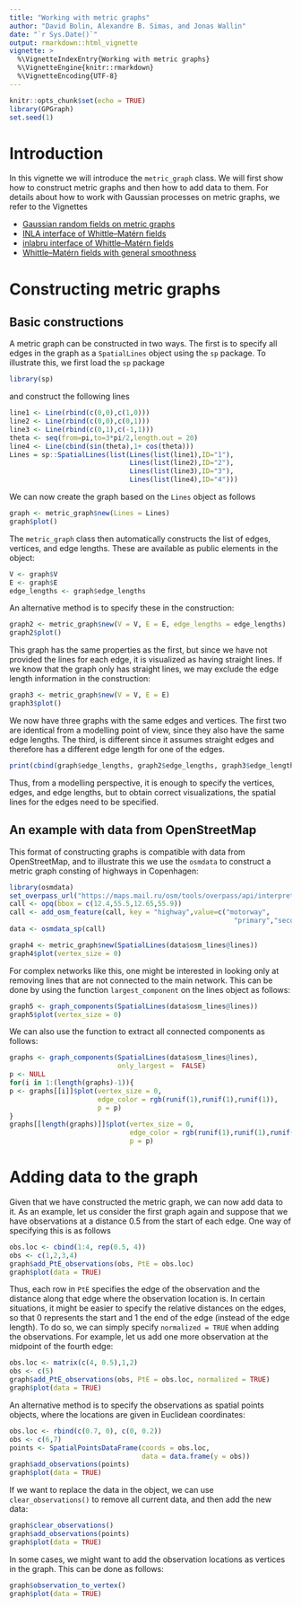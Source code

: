```yaml
---
title: "Working with metric graphs"
author: "David Bolin, Alexandre B. Simas, and Jonas Wallin"
date: "`r Sys.Date()`"
output: rmarkdown::html_vignette
vignette: >
  %\VignetteIndexEntry{Working with metric graphs}
  %\VignetteEngine{knitr::rmarkdown}
  %\VignetteEncoding{UTF-8}
---
```


```r
knitr::opts_chunk$set(echo = TRUE)
library(GPGraph)
set.seed(1)
```

# Introduction

In this vignette we will introduce the `metric_graph` class. We will first show
how to construct metric graphs and then how to add data to them. For details 
about how to work with Gaussian processes on metric graphs, we refer to the
Vignettes 

* [Gaussian random fields on metric graphs](random_fields.html)
* [INLA interface of Whittle--Matérn fields](inla_interface.html)
* [inlabru interface of Whittle--Matérn fields](inlabru_interface.html)
* [Whittle--Matérn fields with general smoothness](fem_models.html)

# Constructing metric graphs

## Basic constructions
A metric graph can be constructed in two ways. The first is to specify all edges
in the graph as a `SpatialLines` object using the `sp` package. To illustrate
this, we first load the `sp` package
```r
library(sp)
```
and construct the following lines
```r
line1 <- Line(rbind(c(0,0),c(1,0)))
line2 <- Line(rbind(c(0,0),c(0,1)))
line3 <- Line(rbind(c(0,1),c(-1,1)))
theta <- seq(from=pi,to=3*pi/2,length.out = 20)
line4 <- Line(cbind(sin(theta),1+ cos(theta)))
Lines = sp::SpatialLines(list(Lines(list(line1),ID="1"),
                              Lines(list(line2),ID="2"),
                              Lines(list(line3),ID="3"),
                              Lines(list(line4),ID="4")))
```
We can now create the graph based on the `Lines` object as follows

```r
graph <- metric_graph$new(Lines = Lines)
graph$plot()
```

The `metric_graph` class then automatically constructs the list of edges, 
vertices, and edge lengths. These are available as public elements in the 
object: 
```r
V <- graph$V
E <- graph$E
edge_lengths <- graph$edge_lengths
```
An alternative method is to specify these in the construction:
```r
graph2 <- metric_graph$new(V = V, E = E, edge_lengths = edge_lengths)
graph2$plot()
```

This graph has the same properties as the first, but since we have not provided
the lines for each edge, it is visualized as having straight lines. If we know
that the graph only has straight lines, we may exclude the edge length
information in the construction: 
```r
graph3 <- metric_graph$new(V = V, E = E)
graph3$plot()
```

We now have three graphs with the same edges and vertices. The first two are 
identical from a modelling point of view, since they also have the same 
edge lengths. The third, is different since it assumes straight edges and 
therefore has a different edge length for one of the edges. 
```r
print(cbind(graph$edge_lengths, graph2$edge_lengths, graph3$edge_lengths))
```
Thus, from a modelling perspective, it is enough to specify the vertices,
edges, and edge lengths, but to obtain correct visualizations, the spatial
lines for the edges need to be specified. 

## An example with data from OpenStreetMap
This format of constructing graphs is compatible with data from OpenStreetMap,
and to illustrate this we use the `osmdata` to construct a metric graph 
consting of highways in Copenhagen:
```r
library(osmdata)
set_overpass_url("https://maps.mail.ru/osm/tools/overpass/api/interpreter")
call <- opq(bbox = c(12.4,55.5,12.65,55.9))
call <- add_osm_feature(call, key = "highway",value=c("motorway",
                                                        "primary","secondary"))
data <- osmdata_sp(call)

graph4 <- metric_graph$new(SpatialLines(data$osm_lines@lines))
graph4$plot(vertex_size = 0)
```
For complex networks like this, one might be interested in looking only at
removing lines that are not connected to the main network. This can be 
done by using the function `largest_component` on the lines object as follows:
```r
graph5 <- graph_components(SpatialLines(data$osm_lines@lines))
graph5$plot(vertex_size = 0)
```

We can also use the function to extract all connected components as follows:
```r
graphs <- graph_components(SpatialLines(data$osm_lines@lines),
                           only_largest =  FALSE)
p <- NULL
for(i in 1:(length(graphs)-1)){
p <- graphs[[i]]$plot(vertex_size = 0, 
                      edge_color = rgb(runif(1),runif(1),runif(1)),
                      p = p)  
}
graphs[[length(graphs)]]$plot(vertex_size = 0,
                              edge_color = rgb(runif(1),runif(1),runif(1)),
                              p = p)
```

# Adding data to the graph 

Given that we have constructed the metric graph, we can now add data to it. 
As an example, let us consider the first graph again and suppose that we have 
observations at a distance 0.5 from the start of each edge. One way of specifying
this is as follows 
```r
obs.loc <- cbind(1:4, rep(0.5, 4))
obs <- c(1,2,3,4)
graph$add_PtE_observations(obs, PtE = obs.loc)
graph$plot(data = TRUE)
```

Thus, each row in `PtE` specifies the edge of the observation and the distance
along that edge where the observation location is. In certain situations, 
it might be easier to specify the relative distances on the edges, so that 
0 represents the start and 1 the end of the edge (instead of the edge length). 
To do so, we can simply specify `normalized = TRUE` when adding the 
observations. For example, let us add one more observation at the midpoint 
of the fourth edge:
```r
obs.loc <- matrix(c(4, 0.5),1,2)
obs <- c(5)
graph$add_PtE_observations(obs, PtE = obs.loc, normalized = TRUE)
graph$plot(data = TRUE)
```

An alternative method is to specify the observations as spatial points objects,
where the locations are given in Euclidean coordinates: 
```r
obs.loc <- rbind(c(0.7, 0), c(0, 0.2))
obs <- c(6,7)
points <- SpatialPointsDataFrame(coords = obs.loc,
                                 data = data.frame(y = obs))
graph$add_observations(points)
graph$plot(data = TRUE)
```

If we want to replace the data in the object, we can use `clear_observations()`
to remove all current data, and then add the new data:
```r
graph$clear_observations()
graph$add_observations(points)
graph$plot(data = TRUE)
```

In some cases, we might want to add the observation locations as vertices 
in the graph. This can be done as follows: 
```r
graph$observation_to_vertex()
graph$plot(data = TRUE)
```
